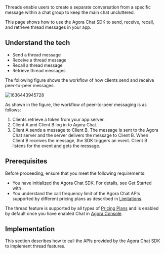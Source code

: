 
Threads enable users to create a separate conversation from a specific message within a chat group to keep the main chat uncluttered.

This page shows how to use the Agora Chat SDK to send, receive, recall, and retrieve thread messages in your app.

## Understand the tech

<Understand />

- Send a thread message
- Receive a thread message
- Recall a thread message
- Retrieve thread messages

The following figure shows the workflow of how clients send and receive peer-to-peer messages.

![1636443945728](https://web-cdn.agora.io/docs-files/1636443945728)

As shown in the figure, the workflow of peer-to-peer messaging is as follows:

1. Clients retrieve a token from your app server.
2. Client A and Client B log in to Agora Chat.
3. Client A sends a message to Client B. The message is sent to the Agora Chat server and the server delivers the message to Client B. When Client B receives the message, the SDK triggers an event. Client B listens for the event and gets the message.


## Prerequisites

Before proceeding, ensure that you meet the following requirements:

- You have initialized the Agora Chat SDK. For details, see <Link to="../get-started/get-started-sdk?platform={{platform.PATH}}">Get Started with <Vpl k="NAME" /></Link>.
- You understand the call frequency limit of the Agora Chat APIs supported by different pricing plans as described in [Limitations](../reference/limitations).

<div class="alert info">The thread feature is supported by all types of <a href="https://docs.agora.io/en/agora-chat/agora_chat_plan">Pricing Plans</a> and is enabled by default once you have enabled Chat in <a href="https://console.agora.io/">Agora Console</a>.</div>


## Implementation

This section describes how to call the APIs provided by the Agora Chat SDK to implement thread features.

<ProjectImplement />